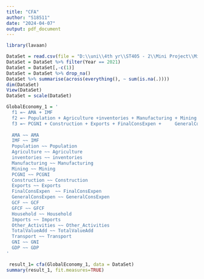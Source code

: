 ---
title: "CFA"
author: "S18511"
date: "2024-04-07"
output: pdf_document
---

```{r}
library(lavaan)
```

```{r}
DataSet = read.csv(file = "D:\\uni\\4th yr\\ST405 - 2\\Mini Project\\Mini_Project\\Data\\GEI.csv")
DataSet = DataSet %>% filter(Year == 2021)
DataSet = DataSet[,-c(1)]
DataSet = DataSet %>% drop_na()
DataSet %>% summarise(across(everything(), ~ sum(is.na(.))))
dim(DataSet)
View(DataSet)
DataSet = scale(DataSet)

```


```{r}
GlobalEconomy_1 = ' 
  f1 =~ AMA + IMF
  f2 =~ Population + Agriculture +inventories + Manufacturing + Mining
  f3 =~ PCGNI + Construction + Exports + FinalConsExpen +     GeneralConsExpen + GCF + GFCF + Household + Imports + Other_Activities + TotalValueAdd + Transport + GNI + GDP  
  
  AMA ~~ AMA
  IMF ~~ IMF
  Population ~~ Population
  Agriculture ~~ Agriculture
  inventories ~~ inventories
  Manufacturing ~~ Manufacturing
  Mining ~~ Mining
  PCGNI ~~ PCGNI
  Construction ~~ Construction
  Exports ~~ Exports
  FinalConsExpen  ~~ FinalConsExpen 
  GeneralConsExpen ~~ GeneralConsExpen
  GCF ~~ GCF
  GFCF ~~ GFCF
  Household ~~ Household
  Imports ~~ Imports
  Other_Activities ~~ Other_Activities
  TotalValueAdd ~~ TotalValueAdd
  Transport ~~ Transport
  GNI ~~ GNI
  GDP ~~ GDP
'


```


```{r}
 result_1= cfa(GlobalEconomy_1, data = DataSet)
summary(result_1, fit.measures=TRUE)
```

